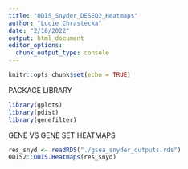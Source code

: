 ```yaml
---
title: "ODIS_Snyder_DESEQ2_Heatmaps"
author: "Lucie Chrastecka"
date: "2/18/2022"
output: html_document
editor_options: 
  chunk_output_type: console
---
```


```r
knitr::opts_chunk$set(echo = TRUE)
```

PACKAGE LIBRARY
```r
library(gplots)
library(pdist)
library(genefilter)

```

GENE VS GENE SET HEATMAPS
```r
res_snyd <- readRDS("./gsea_snyder_outputs.rds")
ODIS2::ODIS.Heatmaps(res_snyd)
```